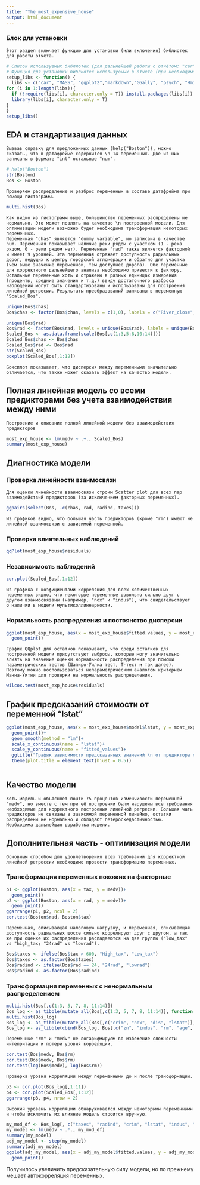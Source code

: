 ---
title: "The_most_expensive_house"
output: html_document
---
### Блок для установки 
    Этот раздел включает функцию для установки (или включения) библиотек для работы отчёта.
```{r setup, message=FALSE, warning=FALSE, collapse=TRUE}
# Список используемых библиотек (для дальнейшей работы с отчётом: "car", "MASS", "ggplot2","markdown","GGally", "psych", "Hmisc", "dplyr", "lmtest", "ggpubr".
# Функция для установки библиотек используемых в отчёте (при необходимости). Не требует аргументов.
setup_libs <- function() {
  libs <- c("car", "MASS", "ggplot2","markdown","GGally", "psych", "Hmisc", "dplyr", "lmtest", "ggpubr")
for (i in 1:length(libs)){
  if (!require(libs[i], character.only = T)) install.packages(libs[i])
  library(libs[i], character.only = T)
}
}
setup_libs()
```

## EDA и стандартизация данных
    Вызвав справку для предложенных данных (help("Boston")), можно сказать, что в датафрейме содержится \n 14 переменных. Две из них записаны в формате "int" остальные "num".
```{r}
# help("Boston")
str(Boston)
Bos <- Boston
```
    
    Проверяем распределение и разброс переменных в составе датафрейма при помощи гистограмм.
```{r, fig.dim = c(10, 7)} 
multi.hist(Bos)
```

    Как видно из гистограмм выше, большинство переменных распределены не нормально. Это может повлять на качество \n построенной модели. Для оптимизации модели возможно будет необходима трансформация некоторых переменных.
    Переменная "chas" является "dummy variable", но записана в качестве num. Переменная показывает наличие реки рядом с участком (1 - река рядом, 0 - реки рядом нет). Переменная "rad" также является факторной и имеет 9 уровней. Эта переменная отражает доступность радиальных дорог, ведущих к центру городской агломерации и обратно для участка (чем выше значение переменной, тем доступнее дорога). Обе переменные для корректного дальнейшего анализа необходимо привести к фактору. Остальные переменные хоть и отражены в разных единицах измерения (проценты, средние значения и т.д.) ввиду достаточного разброса наблюдений могут быть стандартизованы и использованы для построения линейной регресии. Результаты преобразований записаны в переменную "Scaled_Bos".
```{r, }
unique(Bos$chas)
Bos$chas <- factor(Bos$chas, levels = c(1,0), labels = c("River_close", "River_far"))
```
```{r, fig.dim = c(10,10)}
unique(Bos$rad)
Bos$rad <- factor(Bos$rad, levels = unique(Bos$rad), labels = unique(Bos$rad))
Scaled_Bos <- as.data.frame(scale(Bos[,c(1:3,5:8,10:14)]))
Scaled_Bos$chas <- Bos$chas
Scaled_Bos$rad <- Bos$rad
str(Scaled_Bos)
boxplot(Scaled_Bos[,1:12])
```
    
    Боксплот показывает, что дисперсия между переменными значительно отличается, что также может оказать эффект на качество модели.
## Полная линейная модель со всеми предикторами без учета взаимодействия между ними 
    Построение и описание полной линейной модели без взаимодействия предикторов
```{r}
most_exp_house <- lm(medv ~ .+., Scaled_Bos)
summary(most_exp_house)
```
## Диагностика модели
### Проверка линейности взаимосвязи
    Для оценки линейности взаимосвязи строим Scatter plot для всех пар взаимодействий предикторов (за исключением факторных переменных).
```{r, fig.dim=c(15,15), message=F, echo=F}
ggpairs(select(Bos, -c(chas, rad, radind, taxes)))
```

    Из графиков видно, что большая часть предикторов (кроме "rm") имеют не линейной взаимосвязи с зависимой переменной.  
### Проверка влиятельных наблюдений
```{r}
qqPlot(most_exp_house$residuals)
```
### Независимость наблюдений
```{r, fig.dim=c(10,10)}
cor.plot(Scaled_Bos[,1:12])
```
    
    Из графика с коэфициентами корреляция для всех количественных переменных видно, что некоторые переменные довольно сильно друг с другом взаимосвязаны (например, "nox" и "indus"), что свидетельствует о наличии в модели мультиколлинеарности.
### Нормальность распределения и постоянство дисперсии
```{r, echo=FALSE}
ggplot(most_exp_house, aes(x = most_exp_house$fitted.values, y = most_exp_house$residuals))+
  geom_point()
```
    
    График QQplot для остатков показывает, что среди остатков для построенной модели присутствуют выбросы, которые могу значительно влиять на значение оценки нормальности распределения при помощи параметрических тестов (Шапиро-Уилка тест, Т-тест и так далее). Поэтому можно воспользоваться непараметрическим аналогом критерием Манна-Уитни для проверки на нормальность распределения.
```{r}
wilcox.test(most_exp_house$residuals)
```

## График предсказаний стоимости от переменной "lstat"
```{r, result = "hide", echo = FALSE, warning=FALSE}
ggplot(most_exp_house, aes(x = most_exp_house$model$lstat, y = most_exp_house$fitted.values))+
  geom_point()+
  geom_smooth(method = "lm")+
  scale_x_continuous(name = "lstat")+
  scale_y_continuous(name = "fitted_values")+
  ggtitle("График зависимости предсказанных значений \n от предиктора с наибольшим влиянием (\"lstat\")")+
  theme(plot.title = element_text(hjust = 0.5))
  
```


## Качество модели
    
    Хоть модель и объясняет почти 75 процентов изменчивости переменной "medv", но вместе с тем при её построении были нарушены все требования необходимые для корректного построения линейной регресии. Большая чать предикторов не связаны в зависимой переменной линейно, остатки распределены не нормально и обладают гетероскедастичностью.
    Необходима дальнейшая доработка модели.

## Дополнительная часть - оптимизация модели

    Основным способом для удовлетворения всех требований для корректной линейной регрессии необходимо провести трансформацию переменных.
    
### Трансформация переменных похожих на факторные
```{r}
p1 <- ggplot(Boston, aes(x = tax, y = medv))+
  geom_point()
p2 <- ggplot(Boston, aes(x = rad, y = medv))+
  geom_point()
ggarrange(p1, p2, ncol = 2)
cor.test(Boston$rad, Boston$tax)
```
    Переменная, описывающая налоговую нагрузку, и переменная, описывающая доступность радиальных шоссе сильно коррелируют друг с другом, а так же при оценке их распределения распадаеются на две группы ("low_tax" vs "high_tax; "24rad" vs "lowrad"). 
```{r}
Bos$taxes <- ifelse(Bos$tax > 600, "High_tax", "Low_tax")
Bos$taxes <- as.factor(Bos$taxes)
Bos$radind <- ifelse(Bos$rad == 24, "24rad", "lowrad")
Bos$radind <- as.factor(Bos$radind)
```
### Трансформация переменных с ненормальным распределением
```{r}
multi.hist(Bos[,c(1:3, 5, 7, 8, 11:14)])
Bos_log <- as_tibble(mutate_all(Bos[,c(1:3, 5, 7, 8, 11:14)], function(.) ifelse(. != 0, log(.), .)))
multi.hist(Bos_log)
Bos_log <- as_tibble(mutate_all(Bos[,c("crim", "nox", "dis", "lstat")], function(.) ifelse(. != 0, log(.), .)))
Bos_log <- as_tibble(cbind(Bos_log, Bos[,c("zn", "indus", "rm", "age", "ptratio", "black", "medv", "taxes", "radind", "chas")]))
```
    
    Переменные "rm" и "medv" не логарифмируем во избежение сложности интепритации и потери уровня корреляции.
```{r}
cor.test(Bos$medv, Bos$rm)
cor.test(Bos$medv, Bos$rm)
cor.test(log(Bos$medv), log(Bos$rm))
```

    Проверка уровня корреляции между переменными до и после трансформации.
```{r}
p3 <- cor.plot(Bos_log[,1:11])
p4 <- cor.plot(Scaled_Bos[,1:12])
ggarrange(p3, p4, nrow = 2)
```
    Высокий уровень корреляции обнаруживается между некоторыми переменными и чтобы исключить их влияние модель строится вручную.
```{r}
my_mod_df <- Bos_log[, c("taxes", "radind", "crim", "lstat", "indus", "rm", "ptratio", "medv")]
my_model <- lm(medv ~ .*., my_mod_df)
summary(my_model)
adj_my_model <- step(my_model)
summary(adj_my_model)
ggplot(adj_my_model, aes(x = adj_my_model$fitted.values, y = adj_my_model$residuals))+
  geom_point()
```
  Получилось увеличить предсказательную силу модели, но по прежнему мешает автокорреляция переменных.
  
    

